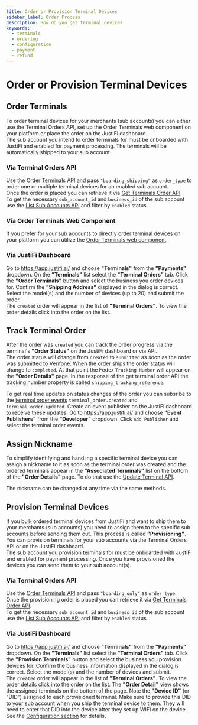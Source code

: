 ```yaml
---
title: Order or Provision Terminal Devices
sidebar_label: Order Process
description: How do you get terminal devices
keywords:
  - terminals
  - ordering
  - configuration
  - payment
  - refund
---
```


# Order or Provision Terminal Devices

## Order Terminals
To order terminal devices for your merchants (sub accounts) you can either use the Terminal Orders API, 
set up the Order Terminals web component on your platform or place the order on the JustiFi dashboard.\
The sub account you intend to order terminals for must be onboarded with JustiFi and enabled for payment processing. 
The terminals will be automatically shipped to your sub account.

### Via Terminal Orders API
Use the [Order Terminals API](https://docs.justifi.tech/api-spec#tag/Terminals-Orders/operation/terminalsOrder) and pass `"boarding_shipping"` as `order_type` 
to order one or multiple terminal devices for an enabled sub account.\
Once the order is placed you can retrieve it via [Get Terminals Order API](https://docs.justifi.tech/api-spec#tag/Terminals-Orders/operation/GetTerminalsOrder).\
To get the necessary `sub_account_id` and `business_id` of the sub account use the [List Sub Accounts API](https://docs.justifi.tech/api-spec#tag/Sub-Accounts/operation/ListSubAccounts) and filter by `enabled` status.

### Via Order Terminals Web Component
If you prefer for your sub accounts to directly order terminal devices on your platform 
you can utilize the [Order Terminals web component](https://storybook.justifi.ai/?path=/docs/merchant-tools-order-terminals--docs).

### Via JustiFi Dashboard
Go to https://app.justifi.ai/ and choose **"Terminals"** from the **"Payments"** dropdown. On the **"Terminals"** list select the **"Terminal Orders"** tab. 
Click the **"Order Terminals"** button and select the business you order devices for. 
Confirm the **"Shipping Address"** displayed in the dialog is correct. 
Select the model(s) and the number of devices (up to 20) and submit the order.\
The `created` order will appear in the list of **"Terminal Orders"**. To view the order details click into the order on the list.

## Track Terminal Order
After the order was `created` you can track the order progress via the terminal's **"Order Status"** on the JustiFi dashboard or via API.\
The order status will change from `created` to `submitted` as soon as the order was submitted to Verifone.
When the order ships the order status will change to `completed`. 
At that point the Fedex `Tracking Number` will appear on the **"Order Details"** page.
In the response of the get terminal order API the tracking number property is called `shipping_tracking_reference`.

To get real time updates on status changes of the order you can subsribe to the 
[terminal order events](https://docs.justifi.tech/api-spec#tag/Events/operation/terminalOrderEvent) 
`terminal_order.created` and `terminal_order.updated`.
Create an event publisher on the JustiFi dashboard to receive these updates: 
Go to https://app.justifi.ai/ and choose **"Event Publishers"** from the **"Developer"** dropdown. 
Click `Add Publisher` and select the terminal order events.

## Assign Nickname
To simplify identifying and handling a specific terminal device you can assign a nickname to it
as soon as the terminal order was created and the ordered terminals appear in the **"Associated Terminals"** list
on the bottom of the **"Order Details"** page. 
To do that use the [Update Terminal API](https://docs.justifi.tech/api-spec#tag/Terminals/operation/updateTerminal).
<!--
or edit the **"Nickname"** field on the **"Terminal Details"** page on the JustiFi dashboard.
-->
The nickname can be changed at any time via the same methods.

## Provision Terminal Devices
If you bulk ordered terminal devices from JustiFi and want to ship them to your merchants (sub accounts) 
you need to assign them to the specific sub accounts before sending them out.
This process is called **"Provisioning"**.
You can provision terminals for your sub accounts via the Terminal Orders API or on the JustiFi dashboard.\
The sub account you provision terminals for must be onboarded with JustiFi and enabled for payment processing. 
Once you have provisioned the devices you can send them to your sub account(s).

### Via Terminal Orders API
Use the [Order Terminals API](https://docs.justifi.tech/api-spec#tag/Terminals-Orders/operation/terminalsOrder) and pass `"boarding_only"` as `order_type`.\
Once the provisioning order is placed you can retrieve it via [Get Terminals Order API](https://docs.justifi.tech/api-spec#tag/Terminals-Orders/operation/GetTerminalsOrder).\
To get the necessary `sub_account_id` and `business_id` of the sub account use the [List Sub Accounts API](https://docs.justifi.tech/api-spec#tag/Sub-Accounts/operation/ListSubAccounts) and filter by `enabled` status.

### Via JustiFi Dashboard
Go to https://app.justifi.ai/ and choose **"Terminals"** from the **"Payments"** dropdown. 
On the **"Terminals"** list select the **"Terminal Orders"** tab. 
Click the **"Provision Terminals"** button and select the business you provision devices for. 
Confirm the business information displayed in the dialog is correct. 
Select the model(s) and the number of devices and submit.\
The `created` order will appear in the list of **"Terminal Orders"**. 
To view the order details click into the order on the list.
The **"Order Detail"** view shows the assigned terminals on the bottom of the page. 
Note the **"Device ID"** (or "DID") assigned to each provisioned terminal. 
Make sure to provide this DID to your sub account when you ship the terminal device to them. 
They will need to enter that DID into the device after they set up WIFI on the device. 
See the [Configuration section](https://docs.justifi.tech/terminals/configuration) for details. 
